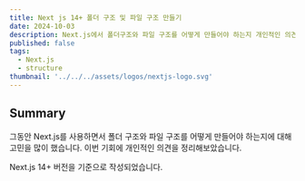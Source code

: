 ```yaml
---
title: Next js 14+ 폴더 구조 및 파일 구조 만들기
date: 2024-10-03
description: Next.js에서 폴더구조와 파일 구조를 어떻게 만들어야 하는지 개인적인 의견을 정리해보았습니다.
published: false
tags:
  - Next.js
  - structure
thumbnail: '../../../assets/logos/nextjs-logo.svg'
---
```


## Summary

그동안 Next.js를 사용하면서 폴더 구조와 파일 구조를 어떻게 만들어야 하는지에 대해 고민을 많이 했습니다. 이번 기회에 개인적인 의견을 정리해보았습니다.

Next.js 14+ 버전을 기준으로 작성되었습니다.
